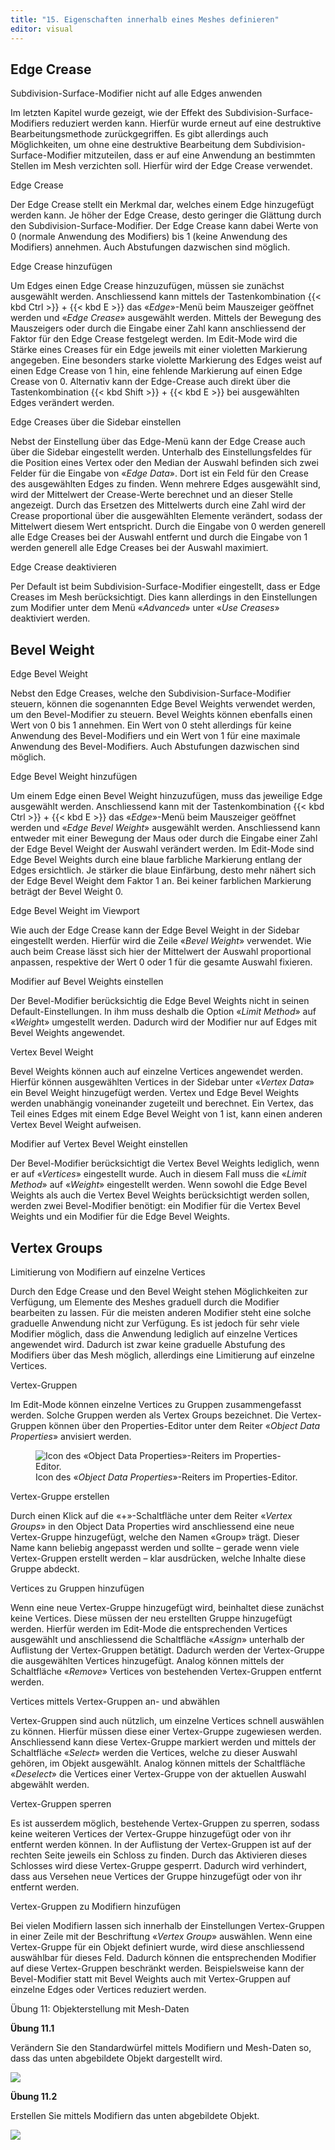 ```yaml
---
title: "15. Eigenschaften innerhalb eines Meshes definieren"
editor: visual
---
```


## Edge Crease

::: column-margin
Subdivision-Surface-Modifier nicht auf alle Edges anwenden
:::

Im letzten Kapitel wurde gezeigt, wie der Effekt des Subdivision-Surface-Modifiers reduziert werden kann. Hierfür wurde erneut auf eine destruktive Bearbeitungsmethode zurückgegriffen. Es gibt allerdings auch Möglichkeiten, um ohne eine destruktive Bearbeitung dem Subdivision-Surface-Modifier mitzuteilen, dass er auf eine Anwendung an bestimmten Stellen im Mesh verzichten soll. Hierfür wird der Edge Crease verwendet.

::: column-margin
Edge Crease
:::

Der Edge Crease stellt ein Merkmal dar, welches einem Edge hinzugefügt werden kann. Je höher der Edge Crease, desto geringer die Glättung durch den Subdivision-Surface-Modifier. Der Edge Crease kann dabei Werte von 0 (normale Anwendung des Modifiers) bis 1 (keine Anwendung des Modifiers) annehmen. Auch Abstufungen dazwischen sind möglich.

::: column-margin
Edge Crease hinzufügen
:::

Um Edges einen Edge Crease hinzuzufügen, müssen sie zunächst ausgewählt werden. Anschliessend kann mittels der Tastenkombination {{< kbd Ctrl >}} + {{< kbd E >}} das «*Edge*»-Menü beim Mauszeiger geöffnet werden und «*Edge Crease*» ausgewählt werden. Mittels der Bewegung des Mauszeigers oder durch die Eingabe einer Zahl kann anschliessend der Faktor für den Edge Crease festgelegt werden. Im Edit-Mode wird die Stärke eines Creases für ein Edge jeweils mit einer violetten Markierung angegeben. Eine besonders starke violette Markierung des Edges weist auf einen Edge Crease von 1 hin, eine fehlende Markierung auf einen Edge Crease von 0. Alternativ kann der Edge-Crease auch direkt über die Tastenkombination {{< kbd Shift >}} + {{< kbd E >}} bei ausgewählten Edges verändert werden.

::: column-margin
Edge Creases über die Sidebar einstellen
:::

Nebst der Einstellung über das Edge-Menü kann der Edge Crease auch über die Sidebar eingestellt werden. Unterhalb des Einstellungsfeldes für die Position eines Vertex oder den Median der Auswahl befinden sich zwei Felder für die Eingabe von «*Edge Data*». Dort ist ein Feld für den Crease des ausgewählten Edges zu finden. Wenn mehrere Edges ausgewählt sind, wird der Mittelwert der Crease-Werte berechnet und an dieser Stelle angezeigt. Durch das Ersetzen des Mittelwerts durch eine Zahl wird der Crease proportional über die ausgewählten Elemente verändert, sodass der Mittelwert diesem Wert entspricht. Durch die Eingabe von 0 werden generell alle Edge Creases bei der Auswahl entfernt und durch die Eingabe von 1 werden generell alle Edge Creases bei der Auswahl maximiert.

::: column-margin
Edge Crease deaktivieren
:::

Per Default ist beim Subdivision-Surface-Modifier eingestellt, dass er Edge Creases im Mesh berücksichtigt. Dies kann allerdings in den Einstellungen zum Modifier unter dem Menü «*Advanced*» unter «*Use Creases*» deaktiviert werden.

## Bevel Weight

::: column-margin
Edge Bevel Weight
:::

Nebst den Edge Creases, welche den Subdivision-Surface-Modifier steuern, können die sogenannten Edge Bevel Weights verwendet werden, um den Bevel-Modifier zu steuern. Bevel Weights können ebenfalls einen Wert von 0 bis 1 annehmen. Ein Wert von 0 steht allerdings für keine Anwendung des Bevel-Modifiers und ein Wert von 1 für eine maximale Anwendung des Bevel-Modifiers. Auch Abstufungen dazwischen sind möglich.

::: column-margin
Edge Bevel Weight hinzufügen
:::

Um einem Edge einen Bevel Weight hinzuzufügen, muss das jeweilige Edge ausgewählt werden. Anschliessend kann mit der Tastenkombination {{< kbd Ctrl >}} + {{< kbd E >}} das «*Edge*»-Menü beim Mauszeiger geöffnet werden und «*Edge Bevel Weight*» ausgewählt werden. Anschliessend kann entweder mit einer Bewegung der Maus oder durch die Eingabe einer Zahl der Edge Bevel Weight der Auswahl verändert werden. Im Edit-Mode sind Edge Bevel Weights durch eine blaue farbliche Markierung entlang der Edges ersichtlich. Je stärker die blaue Einfärbung, desto mehr nähert sich der Edge Bevel Weight dem Faktor 1 an. Bei keiner farblichen Markierung beträgt der Bevel Weight 0.

::: column-margin
Edge Bevel Weight im Viewport
:::

Wie auch der Edge Crease kann der Edge Bevel Weight in der Sidebar eingestellt werden. Hierfür wird die Zeile «*Bevel Weight*» verwendet. Wie auch beim Crease lässt sich hier der Mittelwert der Auswahl proportional anpassen, respektive der Wert 0 oder 1 für die gesamte Auswahl fixieren.

::: column-margin
Modifier auf Bevel Weights einstellen
:::

Der Bevel-Modifier berücksichtig die Edge Bevel Weights nicht in seinen Default-Einstellungen. In ihm muss deshalb die Option «*Limit Method*» auf «*Weigh*t» umgestellt werden. Dadurch wird der Modifier nur auf Edges mit Bevel Weights angewendet.

::: column-margin
Vertex Bevel Weight
:::

Bevel Weights können auch auf einzelne Vertices angewendet werden. Hierfür können ausgewählten Vertices in der Sidebar unter «*Vertex Data*» ein Bevel Weight hinzugefügt werden. Vertex und Edge Bevel Weights werden unabhängig voneinander zugeteilt und berechnet. Ein Vertex, das Teil eines Edges mit einem Edge Bevel Weight von 1 ist, kann einen anderen Vertex Bevel Weight aufweisen.

::: column-margin
Modifier auf Vertex Bevel Weight einstellen
:::

Der Bevel-Modifier berücksichtigt die Vertex Bevel Weights lediglich, wenn er auf «*Vertices*» eingestellt wurde. Auch in diesem Fall muss die «*Limit Method*» auf «*Weight*» eingestellt werden. Wenn sowohl die Edge Bevel Weights als auch die Vertex Bevel Weights berücksichtigt werden sollen, werden zwei Bevel-Modifier benötigt: ein Modifier für die Vertex Bevel Weights und ein Modifier für die Edge Bevel Weights.

## Vertex Groups

::: column-margin
Limitierung von Modifiern auf einzelne Vertices
:::

Durch den Edge Crease und den Bevel Weight stehen Möglichkeiten zur Verfügung, um Elemente des Meshes graduell durch die Modifier bearbeiten zu lassen. Für die meisten anderen Modifier steht eine solche graduelle Anwendung nicht zur Verfügung. Es ist jedoch für sehr viele Modifier möglich, dass die Anwendung lediglich auf einzelne Vertices angewendet wird. Dadurch ist zwar keine graduelle Abstufung des Modifiers über das Mesh möglich, allerdings eine Limitierung auf einzelne Vertices.

::: column-margin
Vertex-Gruppen
:::

Im Edit-Mode können einzelne Vertices zu Gruppen zusammengefasst werden. Solche Gruppen werden als Vertex Groups bezeichnet. Die Vertex-Gruppen können über den Properties-Editor unter dem Reiter «*Object Data Properties*» anvisiert werden.

![Icon des «*Object Data Properties*»-Reiters im Properties-Editor.](Images/Chapter_15/Icon_Vertex_Group.png){#fig-1_4 fig-align="left"}

::: column-margin
Vertex-Gruppe erstellen
:::

Durch einen Klick auf die «+»-Schaltfläche unter dem Reiter «*Vertex Groups*» in den Object Data Properties wird anschliessend eine neue Vertex-Gruppe hinzugefügt, welche den Namen «Group» trägt. Dieser Name kann beliebig angepasst werden und sollte – gerade wenn viele Vertex-Gruppen erstellt werden – klar ausdrücken, welche Inhalte diese Gruppe abdeckt.

::: column-margin
Vertices zu Gruppen hinzufügen
:::

Wenn eine neue Vertex-Gruppe hinzugefügt wird, beinhaltet diese zunächst keine Vertices. Diese müssen der neu erstellten Gruppe hinzugefügt werden. Hierfür werden im Edit-Mode die entsprechenden Vertices ausgewählt und anschliessend die Schaltfläche «*Assign*» unterhalb der Auflistung der Vertex-Gruppen betätigt. Dadurch werden der Vertex-Gruppe die ausgewählten Vertices hinzugefügt. Analog können mittels der Schaltfläche «*Remove*» Vertices von bestehenden Vertex-Gruppen entfernt werden.

::: column-margin
Vertices mittels Vertex-Gruppen an- und abwählen
:::

Vertex-Gruppen sind auch nützlich, um einzelne Vertices schnell auswählen zu können. Hierfür müssen diese einer Vertex-Gruppe zugewiesen werden. Anschliessend kann diese Vertex-Gruppe markiert werden und mittels der Schaltfläche «*Select*» werden die Vertices, welche zu dieser Auswahl gehören, im Objekt ausgewählt. Analog können mittels der Schaltfläche «*Deselect*» die Vertices einer Vertex-Gruppe von der aktuellen Auswahl abgewählt werden.

::: column-margin
Vertex-Gruppen sperren
:::

Es ist ausserdem möglich, bestehende Vertex-Gruppen zu sperren, sodass keine weiteren Vertices der Vertex-Gruppe hinzugefügt oder von ihr entfernt werden können. In der Auflistung der Vertex-Gruppen ist auf der rechten Seite jeweils ein Schloss zu finden. Durch das Aktivieren dieses Schlosses wird diese Vertex-Gruppe gesperrt. Dadurch wird verhindert, dass aus Versehen neue Vertices der Gruppe hinzugefügt oder von ihr entfernt werden.

::: column-margin
Vertex-Gruppen zu Modifiern hinzufügen
:::

Bei vielen Modifiern lassen sich innerhalb der Einstellungen Vertex-Gruppen in einer Zeile mit der Beschriftung «*Vertex Group*» auswählen. Wenn eine Vertex-Gruppe für ein Objekt definiert wurde, wird diese anschliessend auswählbar für dieses Feld. Dadurch können die entsprechenden Modifier auf diese Vertex-Gruppen beschränkt werden. Beispielsweise kann der Bevel-Modifier statt mit Bevel Weights auch mit Vertex-Gruppen auf einzelne Edges oder Vertices reduziert werden.

:::::: exercisebox
:::: exercisebox-header
::: exercisebox-icon
:::

Übung 11: Objekterstellung mit Mesh-Daten
::::

::: exercisebox-body
**Übung 11.1**

Verändern Sie den Standardwürfel mittels Modifiern und Mesh-Daten so, dass das unten abgebildete Objekt dargestellt wird.

![](Images/Chapter_15/Übung_11.1.png){fig-align="right"}

**Übung 11.2**

Erstellen Sie mittels Modifiern das unten abgebildete Objekt.

![](Images/Chapter_15/üBUNG_11.2.png){fig-align="right"}
:::
::::::

